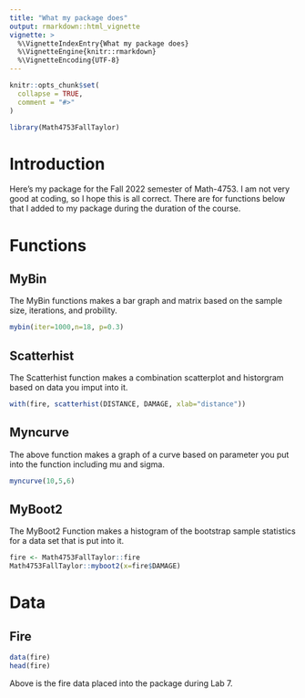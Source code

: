 ```yaml
---
title: "What my package does"
output: rmarkdown::html_vignette
vignette: >
  %\VignetteIndexEntry{What my package does}
  %\VignetteEngine{knitr::rmarkdown}
  %\VignetteEncoding{UTF-8}
---
```


```r
knitr::opts_chunk$set(
  collapse = TRUE,
  comment = "#>"
)
```

```r
library(Math4753FallTaylor)
```

# Introduction

Here's my package for the Fall 2022 semester of Math-4753. I am not very good at coding, so I hope this is all correct. There are for functions below that I added to my package during the duration of the course.

# Functions

## MyBin
The MyBin functions makes a bar graph and matrix based on the sample size, iterations, and probility.
```r
mybin(iter=1000,n=18, p=0.3)
```

## Scatterhist
The Scatterhist function makes a combination scatterplot and historgram based on data you imput into it.
```r
with(fire, scatterhist(DISTANCE, DAMAGE, xlab="distance"))
```


## Myncurve
The above function makes a graph of a curve based on parameter you put into the function including mu and sigma.
```r
myncurve(10,5,6)
```


## MyBoot2
The MyBoot2 Function makes a histogram of the bootstrap sample statistics for a data set that is put into it.
```r
fire <- Math4753FallTaylor::fire
Math4753FallTaylor::myboot2(x=fire$DAMAGE)
```

# Data

## Fire
```r
data(fire)
head(fire)
```
Above is the fire data placed into the package during Lab 7.


